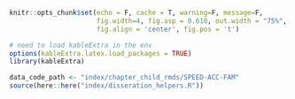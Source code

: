 ```r
knitr::opts_chunk$set(echo = F, cache = T, warning=F, message=F, 
                      fig.width=4, fig.asp = 0.618, out.width = "75%", 
                      fig.align = 'center', fig.pos = 't')

# need to load kableExtra in the env
options(kableExtra.latex.load_packages = TRUE)
library(kableExtra)

data_code_path <- "index/chapter_child_rmds/SPEED-ACC-FAM"
source(here::here("index/disseration_helpers.R"))
```

